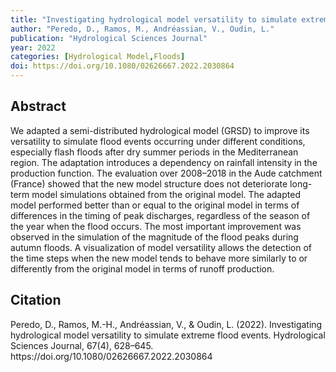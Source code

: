 ```yaml
---
title: "Investigating hydrological model versatility to simulate extreme flood events"
author: "Peredo, D., Ramos, M., Andréassian, V., Oudin, L."
publication: "Hydrological Sciences Journal"
year: 2022
categories: [Hydrological Model,Floods]
doi: https://doi.org/10.1080/02626667.2022.2030864
---
```


## Abstract

We adapted a semi-distributed hydrological model (GRSD) to improve its versatility to simulate flood events occurring under different conditions, especially flash floods after dry summer periods in the Mediterranean region. The adaptation introduces a dependency on rainfall intensity in the production function. The evaluation over 2008–2018 in the Aude catchment (France) showed that the new model structure does not deteriorate long-term model simulations obtained from the original model. The adapted model performed better than or equal to the original model in terms of differences in the timing of peak discharges, regardless of the season of the year when the flood occurs. The most important improvement was observed in the simulation of the magnitude of the flood peaks during autumn floods. A visualization of model versatility allows the detection of the time steps when the new model tends to behave more similarly to or differently from the original model in terms of runoff production.

## Citation

Peredo, D., Ramos, M.-H., Andréassian, V., & Oudin, L. (2022). Investigating hydrological model versatility to simulate extreme flood events. Hydrological Sciences Journal, 67(4), 628–645. https://doi.org/10.1080/02626667.2022.2030864
